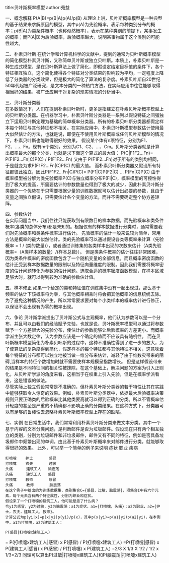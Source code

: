 title:贝叶斯概率模型
author:苑益

一、概念解释
    P(A|B)=p(B|A)p(A)/p(B)
    从理论上讲，贝叶斯概率模型是一种典型的基于结果来求解原因的模型，其中p(A)为先验概率，表示每种类别分布的概率；p(B|A)为类条件概率（也称似然概率），表示在某种类别的前提下，某事发生的概率；而P(A|B)为后验概率，后验概率越大，说明某事物属于这个类别的可能性越大。

二、朴素贝叶斯
    在统计学和计算机科学的文献中，提到的通常为贝叶斯概率模型的简化模型朴素贝叶斯，又称简单贝叶斯或独立贝叶斯。本质上，朴素贝叶斯是一种生成式模型，是在贝叶斯算法上做了简化，即假设定给定目标值的条件下，各个特征相互独立，这个简化使得各个特征对分类结果的影响较为平均，一定程度上降低了分类器的分类效果，但是极大的简化了算法的复杂度。朴素贝叶斯自20世纪50年代起被广泛研究，是文本分类的一种热门方法，在实际应用中往往能够取得相当好的结果，被广泛应用于对复杂的现实情况的分析当中。

三、贝叶斯分类器    
    在多数情况下，人们在提到朴素贝叶斯时，更多是指建立在朴素贝叶斯概率模型上的贝叶斯分类器。在机器学习中，朴素贝叶斯分类器是一系列以假设特征之间强独立下运用贝叶斯定理为基础的简单概率分类器。所有的朴素贝叶斯分类器都假定样本每个特征与其他特征都不相关。在实际应用中，朴素贝叶斯模型参数估计使用最大似然估计的方法，也就是说，即便在不使用贝叶斯概率或任何贝叶斯模型的情况下，朴素贝叶斯也能取得很好的效果。
    假设某个体有n项特征，分别为F1、F2、...、Fn。现有m个类别，分别为C1、C2、...、Cm。贝叶斯分类器就是计算出概率最大的那个分类，也就是求下面这个算式的最大值：
    P(C|F1F2...Fn)= P(F1F2...Fn|C)P(C) / P(F1F2...Fn)
又由于 P(F1F2...Fn)对于所有的类别均相同，于是就变为求P(F1F2...Fn|C)P(C)
的最大值。
    而朴素贝叶斯分类器又假设所有特征都彼此独立，因此P(F1F2...Fn|C)P(C)= P(F1|C)P(F2|C) ... P(Fn|C)P(C)
    由于概率模型被分解为类先验概率P(C)与独立概率分布P(Fi|C)，概率模型的可控性得到了极大的提高，所需要估计的参数数量也得到了极大的减少，因此朴素贝叶斯分类器的一个优势在于只需要根据少量的训练数据就可以估计出必要的参数，且由于变量之间独立假设，只需要估计各个变量的方法，而并不需要确定整个协方差矩阵。

四、参数估计   
    在实际问题当中，我们往往只能获取到有限数目的样本数据，而先验概率和类条件概率(各类的总体分布)都是未知的。根据仅有的样本数据进行分类时，通常需要我们对先验概率和类条件概率进行估计。
    先验概率的估计一般来说较为简单，常用方法是概率的最大似然估计。类的先验概率可以通过假设各类等概率来计算（先验概率 = 1 / (类的数量)），或者通过训练集的各类样本出现的次数来估计（A类先验概率=（A类样本的数量）/(样本总数)）。
    但是类条件概率的估计往往非常困难，因为类条件概率的密度函数包含了一个随机变量的全部信息，而且概率密度函数的估计还受到样本数据数量的限制以及特征向量维度的限制。因此我们需要将概率密度的估计问题转化为参数的估计问题。选取合适的概率密度函数模型，在样本区域足够大时，就可以得到较为准确的参数估计值。

五、样本修正
    如果一个给定的类和特征值在训练集中没有一起出现过，那么基于频率的估计下该概率将为零，与其他概率相乘时将会把其他概率的信息统统去除。为了避免这种情况的产生，所以常常要求要对每个小类样本的概率估计进行修正，以保证不会出现有为零的概率出现。

六、争论
    贝叶斯学派提出了贝叶斯公式与主观概率，他们认为参数可以是一个分布，并且可以由我们的经验赋予先验，也就是说，贝叶斯概率模型可以通过将参数赋予一个方差很大的先验分布，使估计的参数能够让后验概率的方差更小。而概率学派主张大数定律，认为参数应该是一个确定的值而不应该具有随机性。
    而在贝叶斯概率模型简化为朴素贝叶斯的过程中，这种不准确性得到了进一步的放大，为了使算法的复杂度得到简化，假定样本的每个特征都与其他特征不相关，这意味着每个特征的分布都可以独立地被当做一维分布来估计，减轻了由于维数灾带来的阻碍,当样本的特征个数增加时就不需要使样本规模呈指数增长。
但是这样假设带来的结果是不同特征间的相关性被抹除，在这个基础上，解决问题的方案为引入正则化，从贝叶斯学派的角度来看，这相当于在权重上引入先验，但是在概率学派看来，这是错误的做法。   
    尽管实际上独立假设常常是不准确的，但朴素贝叶斯分类器的若干特性让其在实践中能够获取令人惊奇的效果。例如，朴素贝叶斯分类器中，依据最大后验概率决策规则只要正确类的后验概率比其他类要高就可以得到正确的分类。所以不管概率估计轻度的甚至是严重的不精确都不影响正确的分类结果。在这种方式下，分类器可以有足够的鲁棒性去忽略朴素贝叶斯概率模型上存在的缺陷。
    
七、实例
    在日常生活中，我们常常利用朴素贝叶斯分类来做文本分类。其中一个基于内容的文本分类问题，是判断邮件是否为垃圾邮件。假设现在只有两个相互独立的类别，分别为垃圾邮件和非垃圾邮件，邮件又有不同的特征，例如是否具备垃圾邮件中频繁出现的单词。由此基于朴素贝叶斯概率来对邮件进行分类，就能够取得很好的效果。
    此外，可以举一个简单的例子来说明
    症状      职业       疾病
    
    打喷嚏    护士       感冒
    打喷嚏    农夫       过敏
    头痛      建筑工人   脑震荡
    头痛      建筑工人   感冒
    打喷嚏    教师       感冒
    头痛      教师       脑震荡
    在这个例子中给出的为训练数据集，类别集合C={感冒，过敏，脑震荡}，项集合I中有六个元素，每个元素含有两个特征属性，分别为职业和症状。
    假设来了一个打喷嚏的建筑工人，他可能是患了什么病？
    令y1为感冒，y2为过敏，y3为脑震荡；a1为症状，a1={打喷嚏，头痛}；a2为职业，a2={护士，农夫，建筑工人，教师}。
    计算公式为p(yi|x)=p(x|yi)p(yi)/p(x)，其中p(x|yi)=p(a1|yi)p(a2|yi)，在本例中，a1为打喷嚏，a2为建筑工人：

    P(感冒|打喷嚏x建筑工人)
= P(打喷嚏x建筑工人|感冒) x P(感冒) / P(打喷嚏x建筑工人)
=P(打喷嚏|感冒) x P(建筑工人|感冒) x P(感冒) / P(打喷嚏) x P(建筑工人)
=2/3 X 1/3 X 1/2 / 1/2 x 1/3=2/3
    同理可以算出P(过敏|打喷嚏x建筑工人)和P(脑震荡|打喷嚏x建筑工人)
